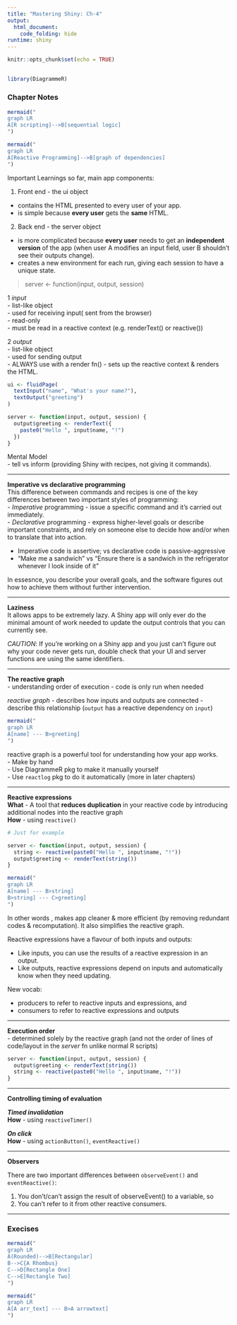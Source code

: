```yaml
---
title: "Mastering Shiny: Ch-4"
output: 
  html_document:
    code_folding: hide
runtime: shiny
---
```


```r
knitr::opts_chunk$set(echo = TRUE)
```

##  {.tabset}

```r
library(DiagrammeR)
```

### Chapter Notes


```r

mermaid("
graph LR
A[R scripting]-->B[sequential logic]
")

mermaid("
graph LR
A[Reactive Programming]-->B[graph of dependencies]
")

```

Important Learnings so far, main app components:

1. Front end - the ui object

-   contains the HTML presented to every user of your app.
-   is simple because **every user** gets the **same** HTML.

2.  Back end - the server object

-   is more complicated because **every user** needs to get an **independent version** of the app (when user A modifies an input field, user B shouldn't see their outputs change).
-   creates a new environment for each run, giving each session to have a unique state.      


> server <- function(input, output, session)

1 _input_       
- list-like object       
- used for receiving input( sent from the browser)       
- read-only       
- must be read in a reactive context (e.g. renderText() or reactive())      


2 _output_     
- list-like object      
- used for sending output       
- ALWAYS use with a render fn() - sets up the reactive context & renders the HTML.      


```r
ui <- fluidPage(
  textInput("name", "What's your name?"),
  textOutput("greeting")
)

server <- function(input, output, session) {
  output$greeting <- renderText({
    paste0("Hello ", input$name, "!")
  })
}
```

Mental Model       
- tell vs inform (providing Shiny with recipes, not giving it commands).        

****

**Imperative vs declarative programming**        
This difference between commands and recipes is one of the key differences between two important styles of programming:         
- _Imperative_ programming - issue a specific command and it’s carried out immediately.       
- _Declarative_ programming - express higher-level goals or describe important constraints, and rely on someone else to decide how and/or when to translate that into action.       

- Imperative code is assertive; vs declarative code is passive-aggressive       
- “Make me a sandwich” vs “Ensure there is a sandwich in the refrigerator whenever I look inside of it”       

In essesnce, you describe your overall goals, and the software figures out how to achieve them without further intervention. 

****
**Laziness**       
It allows apps to be extremely lazy. A Shiny app will only ever do the minimal amount of work needed to update the output controls that you can currently see.

_CAUTION_: If you’re working on a Shiny app and you just can’t figure out why your code never gets run, double check that your UI and server functions are using the same identifiers. 

****
**The reactive graph**      
- understanding order of execution
- code is only run when needed

_reactive graph_ 
- describes how inputs and outputs are connected
- describe this relationship (`output` has a reactive dependency on `input`)


```r
mermaid("
graph LR
A[name] --- B>greeting]
")
```

reactive graph is a powerful tool for understanding how your app works.       
- Make by hand     
- Use DiagrammeR pkg to make it manually yourself     
- Use `reactlog` pkg to do it automatically (more in later chapters)       

****
**Reactive expressions**         
**What** - A tool that **reduces duplication** in your reactive code by introducing additional nodes into the reactive graph       
**How** - using `reactive()`      


```r
# Just for example

server <- function(input, output, session) {
  string <- reactive(paste0("Hello ", input$name, "!"))
  output$greeting <- renderText(string())
}

```

```r

mermaid("
graph LR
A[name] --- B>string]
B>string] --- C>greeting]
")

```

In other words , makes app cleaner & more efficient (by removing redundant codes & recomputation).
It also simplifies the reactive graph.

Reactive expressions have a flavour of both inputs and outputs:

- Like inputs, you can use the results of a reactive expression in an output.
- Like outputs, reactive expressions depend on inputs and automatically know when they need updating.

New vocab:

- producers to refer to reactive inputs and expressions, and 
- consumers to refer to reactive expressions and outputs

****
**Execution order**         
- determined solely by the reactive graph (and not the order of lines of code/layout in the _server_ fn unlike normal R scripts)

```r
server <- function(input, output, session) {
  output$greeting <- renderText(string())
  string <- reactive(paste0("Hello ", input$name, "!"))
}
```

****
**Controlling timing of evaluation**          

**_Timed invalidation_**        
**How** - using `reactiveTimer()`


**_On click_**       
**How** - using `actionButton()`, `eventReactive()`      

****
**Observers**         

There are two important differences between `observeEvent()` and `eventReactive()`:

1.  You don't/can't assign the result of observeEvent() to a variable, so\
2.  You can't refer to it from other reactive consumers.

****

### Execises

```r
mermaid("
graph LR
A(Rounded)-->B[Rectangular]
B-->C{A Rhombus}
C-->D[Rectangle One]
C-->E[Rectangle Two]
")
```

```r

mermaid("
graph LR
A[A arr_text] --- B>A arrowtext]
")

```
